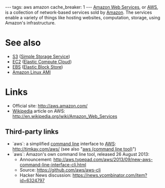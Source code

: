 ---
tags: aws amazon
cache_breaker: 1
---
[[Amazon Web Services]], or [[AWS]], is a collection of network-based services sold by [[Amazon]]. The services enable a variety of things like hosting websites, computation, storage, using Amazon's infrastructure.

= See also =

* [[S3]] ([[Simple Storage Service]])
* [[EC2]] ([[Elastic Compute Cloud]])
* [[EBS]] ([[Elastic Block Store]])
* [[Amazon Linux AMI]]

= Links =

* Official site: http://aws.amazon.com/
* [[Wikipedia]] article on AWS: http://en.wikipedia.org/wiki/Amazon_Web_Services

== Third-party links ==

* `aws`: a simplified [[command line]] interface to [[AWS]]: http://timkay.com/aws/ (see also "[[aws (command line tool)]]")
* `aws`: Amazon's own command line tool, released 26 August 2013:
** Announcement: http://aws.typepad.com/aws/2013/09/new-aws-command-line-interface-cli.html
** Source: https://github.com/aws/aws-cli
** Hacker News discussion: https://news.ycombinator.com/item?id=6324797
